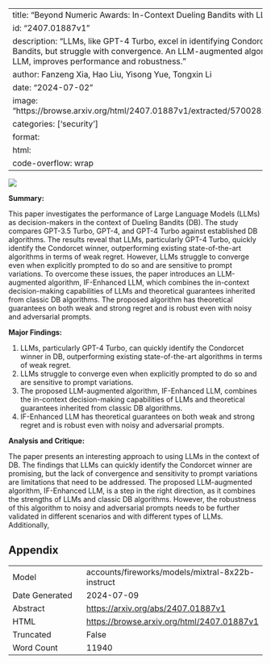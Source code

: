 
---
title: "Beyond Numeric Awards: In-Context Dueling Bandits with LLM Agents"
id: "2407.01887v1"
description: "LLMs, like GPT-4 Turbo, excel in identifying Condorcet winners in Dueling Bandits, but struggle with convergence. An LLM-augmented algorithm, IF-Enhanced LLM, improves performance and robustness."
author: Fanzeng Xia, Hao Liu, Yisong Yue, Tongxin Li
date: "2024-07-02"
image: "https://browse.arxiv.org/html/2407.01887v1/extracted/5700282/images/system.png"
categories: ['security']
format:
  html:
    code-overflow: wrap
---

![](https://browse.arxiv.org/html/2407.01887v1/extracted/5700282/images/system.png)

**Summary:**

This paper investigates the performance of Large Language Models (LLMs) as decision-makers in the context of Dueling Bandits (DB). The study compares GPT-3.5 Turbo, GPT-4, and GPT-4 Turbo against established DB algorithms. The results reveal that LLMs, particularly GPT-4 Turbo, quickly identify the Condorcet winner, outperforming existing state-of-the-art algorithms in terms of weak regret. However, LLMs struggle to converge even when explicitly prompted to do so and are sensitive to prompt variations. To overcome these issues, the paper introduces an LLM-augmented algorithm, IF-Enhanced LLM, which combines the in-context decision-making capabilities of LLMs and theoretical guarantees inherited from classic DB algorithms. The proposed algorithm has theoretical guarantees on both weak and strong regret and is robust even with noisy and adversarial prompts.

**Major Findings:**

1. LLMs, particularly GPT-4 Turbo, can quickly identify the Condorcet winner in DB, outperforming existing state-of-the-art algorithms in terms of weak regret.
2. LLMs struggle to converge even when explicitly prompted to do so and are sensitive to prompt variations.
3. The proposed LLM-augmented algorithm, IF-Enhanced LLM, combines the in-context decision-making capabilities of LLMs and theoretical guarantees inherited from classic DB algorithms.
4. IF-Enhanced LLM has theoretical guarantees on both weak and strong regret and is robust even with noisy and adversarial prompts.

**Analysis and Critique:**

The paper presents an interesting approach to using LLMs in the context of DB. The findings that LLMs can quickly identify the Condorcet winner are promising, but the lack of convergence and sensitivity to prompt variations are limitations that need to be addressed. The proposed LLM-augmented algorithm, IF-Enhanced LLM, is a step in the right direction, as it combines the strengths of LLMs and classic DB algorithms. However, the robustness of this algorithm to noisy and adversarial prompts needs to be further validated in different scenarios and with different types of LLMs. Additionally,

## Appendix

|          |          |
|----------|----------|
| Model     | accounts/fireworks/models/mixtral-8x22b-instruct       |
| Date Generated     | 2024-07-09       |
| Abstract | [https://arxiv.org/abs/2407.01887v1](https://arxiv.org/abs/2407.01887v1)        |
| HTML     | [https://browse.arxiv.org/html/2407.01887v1](https://browse.arxiv.org/html/2407.01887v1)       |
| Truncated       | False       |
| Word Count       | 11940       |